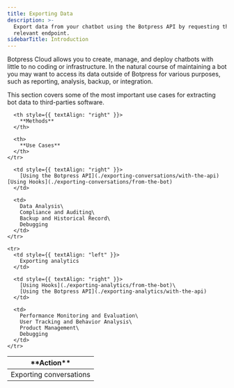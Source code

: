 ```yaml
---
title: Exporting Data
description: >-
  Export data from your chatbot using the Botpress API by requesting the
  relevant endpoint.
sidebarTitle: Introduction
---
```


Botpress Cloud allows you to create, manage, and deploy chatbots with little to no coding or infrastructure. In the natural course of maintaining a bot you may want to access its data outside of Botpress for various purposes, such as reporting, analysis, backup, or integration.

This section covers some of the most important use cases for extracting bot data to third-parties software.

<Table align={["left","right",null]}>
  <thead>
    <tr>
      <th style={{ textAlign: "left" }}>
        **Action**
      </th>

      <th style={{ textAlign: "right" }}>
        **Methods**
      </th>

      <th>
        **Use Cases**
      </th>
    </tr>
  </thead>

  <tbody>
    <tr>
      <td style={{ textAlign: "left" }}>
        Exporting conversations
      </td>

      <td style={{ textAlign: "right" }}>
        [Using the Botpress API](./exporting-conversations/with-the-api)  [Using Hooks](./exporting-conversations/from-the-bot)
      </td>

      <td>
        Data Analysis\
        Compliance and Auditing\
        Backup and Historical Record\
        Debugging
      </td>
    </tr>

    <tr>
      <td style={{ textAlign: "left" }}>
        Exporting analytics
      </td>

      <td style={{ textAlign: "right" }}>
        [Using Hooks](./exporting-analytics/from-the-bot)\
        [Using the Botpress API](./exporting-analytics/with-the-api)
      </td>

      <td>
        Performance Monitoring and Evaluation\
        User Tracking and Behavior Analysis\
        Product Management\
        Debugging
      </td>
    </tr>
  </tbody>
</Table>
